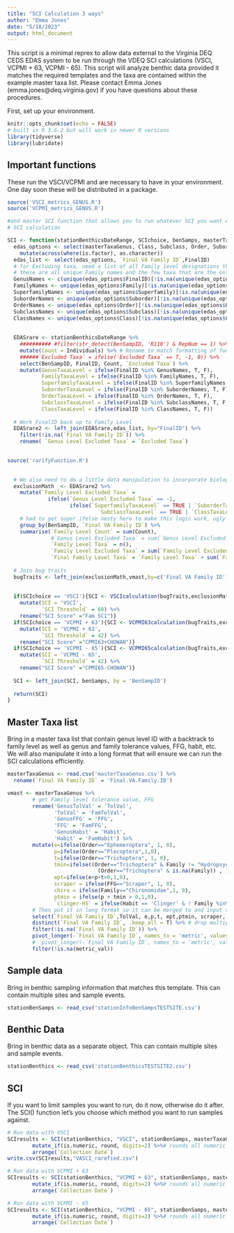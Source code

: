 ```yaml
---
title: "SCI Calculation 3 ways"
author: "Emma Jones"
date: "5/18/2023"
output: html_document
---
```



This script is a minimal reprex to allow data external to the Virginia DEQ CEDS EDAS system to be run through the VDEQ SCI calculations (VSCI, VCPMI + 63, VCPMI - 65). This script will analyze benthic data provided it matches the required templates and the taxa are contained within the example master taxa list. 
Please contact Emma Jones (emma.jones@deq.virginia.gov) if you have questions about these procedures. 

First, set up your environment.

```r
knitr::opts_chunk$set(echo = FALSE)
# built in R 3.6.2 but will work in newer R versions
library(tidyverse)
library(lubridate)
```


## Important functions

These run the VSCI/VCPMI and are necessary to have in your environment. One day soon these will be distributed in a package. 

```r
source('VSCI_metrics_GENUS.R')
source('VCPMI_metrics_GENUS.R')

#and master SCI function that allows you to run whatever SCI you want easily
# SCI calculation

SCI <- function(stationBenthicsDateRange, SCIchoice, benSamps, masterTaxaGenus, vmast){
  edas_options <- select(masterTaxaGenus, Class, Subclass, Order, Suborder, Superfamily, Family, `Final VA Family ID`, FinalID) %>%
    mutate(across(where(is.factor), as.character))
  edas_list <- select(edas_options, `Final VA Family ID`,FinalID)
  # for Excluding taxa, need a list of all Family level designations that may end up as a FinalID
  # these are all unique Family names and the few taxa that are the only 
  GenusNames <- c(unique(edas_options$FinalID)[!is.na(unique(edas_options$FinalID))])
  FamilyNames <- unique(edas_options$Family)[!is.na(unique(edas_options$Family))]
  SuperfamilyNames <- unique(edas_options$Superfamily)[!is.na(unique(edas_options$Superfamily))]
  SuborderNames <- unique(edas_options$Suborder)[!is.na(unique(edas_options$Suborder))]
  OrderNames <- unique(edas_options$Order)[!is.na(unique(edas_options$Order))]
  SubclassNames <- unique(edas_options$Subclass)[!is.na(unique(edas_options$Subclass))]
  ClassNames <- unique(edas_options$Class)[!is.na(unique(edas_options$Class))]
  
  
  EDASrare <- stationBenthicsDateRange %>%
    ########## #filter(str_detect(BenSampID, 'R110') & RepNum == 1) %>% # keep only rarified data and Rep1's
    mutate(Count = Individuals) %>% # Rename to match formatting of functions
    ######`Excluded Taxa` = ifelse(`Excluded Taxa` == T, -1, 0)) %>% 
    select(BenSampID, FinalID, Count, `Excluded Taxa`) %>%
    mutate(GenusTaxaLevel = ifelse(FinalID %in% GenusNames, T, F),
           FamilyTaxaLevel = ifelse(FinalID %in% FamilyNames, T, F),
           SuperfamilyTaxaLevel = ifelse(FinalID %in% SuperfamilyNames, T, F),
           SuborderTaxaLevel = ifelse(FinalID %in% SuborderNames, T, F),
           OrderTaxaLevel = ifelse(FinalID %in% OrderNames, T, F),
           SubclassTaxaLevel = ifelse(FinalID %in% SubclassNames, T, F),
           ClassTaxaLevel = ifelse(FinalID %in% ClassNames, T, F))
  
  # Work FinalID back up to Family Level
  EDASrare2 <- left_join(EDASrare,edas_list, by="FinalID") %>%
    filter(!is.na(`Final VA Family ID`)) %>%
    rename( `Genus Level Excluded Taxa` = `Excluded Taxa`)
  

source('rarifyFunction.R')

  
  # We also need to do a little data manipulation to incorporate biologist exclusion information appropriately.
  exclusionMath  <- EDASrare2 %>%
    mutate(`Family Level Excluded Taxa` = 
             ifelse(`Genus Level Excluded Taxa` == -1, 
                    ifelse(`SuperfamilyTaxaLevel` == TRUE | `SuborderTaxaLevel` == TRUE | `OrderTaxaLevel` == TRUE | 
                             `SubclassTaxaLevel` == TRUE | `ClassTaxaLevel` == TRUE , -1, 0), 0 )) %>%
    # had to get super ifelse nesty here to make this logic work, ugly but works
    group_by(BenSampID, `Final VA Family ID`) %>%
    summarise(`Family Level Count` = sum(Count), 
              #`Genus Level Excluded Taxa` = sum(`Genus Level Excluded Taxa`),
              `Family Level Taxa` = n(),
              `Family Level Excluded Taxa` = sum(`Family Level Excluded Taxa`),
              `Final Family Level Taxa` = `Family Level Taxa` + sum(`Family Level Excluded Taxa`) )
  
  # Join bug traits
  bugTraits <- left_join(exclusionMath,vmast,by=c('Final VA Family ID') )
  
  
  if(SCIchoice == 'VSCI'){SCI <- VSCIcalculation(bugTraits,exclusionMath,vmast) %>%
    mutate(SCI = 'VSCI',
           `SCI Threshold` = 60) %>% 
    rename("SCI Score" ="Fam SCI")}
  if(SCIchoice == 'VCPMI + 63'){SCI <- VCPMI63calculation(bugTraits,exclusionMath,vmast) %>%
    mutate(SCI = 'VCPMI + 63',
           `SCI Threshold` = 42) %>% 
    rename("SCI Score" ="CPMI63+CHOWAN")}
  if(SCIchoice == 'VCPMI - 65'){SCI <- VCPMI65calculation(bugTraits,exclusionMath,vmast) %>%
    mutate(SCI = 'VCPMI - 65',
           `SCI Threshold` = 42) %>% 
    rename("SCI Score" ="CPMI65-CHOWAN")}
  
  SCI <- left_join(SCI, benSamps, by = 'BenSampID')
  
  return(SCI) 
}
```



## Master Taxa list

Bring in a master taxa list that contain genus level ID with a backtrack to family level as well as genus and family tolerance values, FFG, habit, etc. We will also manipulate it into a long format that will ensure we can run the SCI calculations efficiently. 



```r
masterTaxaGenus <- read.csv('masterTaxaGenus.csv') %>% 
  rename(`Final VA Family ID` = 'Final.VA.Family.ID')

vmast <- masterTaxaGenus %>%
        # get Family level tolerance value, FFG
        rename('GenusTolVal' = 'TolVal',
               'TolVal' = 'FamTolVal',
               'GenusFFG' = 'FFG',
               'FFG' = 'FamFFG',
               'GenusHabit' = 'Habit',
               'Habit' = 'FamHabit') %>%
        mutate(e=ifelse(Order=="Ephemeroptera", 1, 0),
               p=ifelse(Order=="Plecoptera",1,0),
               t=ifelse(Order=="Trichoptera", 1, 0),
               tmin=ifelse((Order=="Trichoptera" & Family != "Hydropsychidae") | 
                             (Order=="Trichoptera" & is.na(Family)) , 1, 0), 
               ept=ifelse(e+p+t>0,1,0), 
               scraper = ifelse(FFG=="Scraper", 1, 0),
               chiro = ifelse(Family=="Chironomidae",1, 0),
               ptmin = ifelse(p + tmin > 0,1,0),
               `clinger-HS` = ifelse(Habit == 'Clinger' & ! Family %in% c("Hydropsychidae","Simuliidae"), 1, 0)) %>%
        # Then put it in long format so it can be merged to and input taxa list
        select(`Final VA Family ID`,TolVal, e,p,t, ept,ptmin, scraper, chiro,`clinger-HS`) %>% 
        distinct(`Final VA Family ID`, .keep_all = T) %>% # drop multiple rows bc working back to family level data from genus
        filter(!is.na(`Final VA Family ID`)) %>%
        pivot_longer(-`Final VA Family ID`, names_to = 'metric', values_to = 'metric_val') %>%
        #  pivot_longer(-`Final VA Family ID`, names_to = 'metric', values_to = 'metric_val') %>%
        filter(!is.na(metric_val)) 

```


## Sample data 


Bring in benthic sampling information that matches this template.  This can contain multiple sites and sample events. 


```r
stationBenSamps <- read_csv('stationInfoBenSampsTESTSITE.csv')
```

## Benthic Data

Bring in benthic data as a separate object. This can contain multiple sites and sample events. 


```r
stationBenthics <- read_csv('stationBenthicsTESTSITE2.csv')
```


## SCI

If you want to limit samples you want to run, do it now, otherwise do it after. The SCI() function let's you choose which method you want to run samples against.

```r
# Run data with VSCI
SCIresults <- SCI(stationBenthics, "VSCI", stationBenSamps, masterTaxaGenus, vmast) %>%
        mutate_if(is.numeric, round, digits=2) %>%# rounds all numeric columns to 2 decimal places
        arrange(`Collection Date`)
write.csv(SCIresults,"VASCI_rarefied.csv")

# Run data with VCPMI + 63
SCIresults <- SCI(stationBenthics, "VCPMI + 63", stationBenSamps, masterTaxaGenus, vmast) %>%
        mutate_if(is.numeric, round, digits=2) %>%# rounds all numeric columns to 2 decimal places
        arrange(`Collection Date`)

# Run data with VCPMI - 65
SCIresults <- SCI(stationBenthics, "VCPMI - 65", stationBenSamps, masterTaxaGenus, vmast) %>%
        mutate_if(is.numeric, round, digits=2) %>%# rounds all numeric columns to 2 decimal places
        arrange(`Collection Date`)
```

      